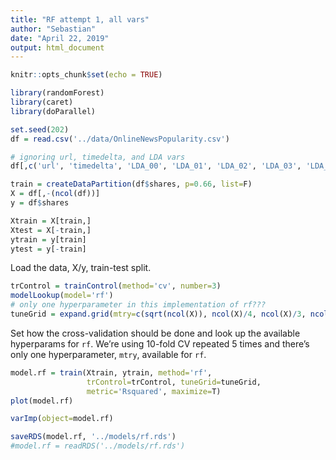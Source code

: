 ```yaml
---
title: "RF attempt 1, all vars"
author: "Sebastian"
date: "April 22, 2019"
output: html_document
---
```


```r
knitr::opts_chunk$set(echo = TRUE)

library(randomForest)
library(caret)
library(doParallel)

set.seed(202)
df = read.csv('../data/OnlineNewsPopularity.csv')

# ignoring url, timedelta, and LDA vars
df[,c('url', 'timedelta', 'LDA_00', 'LDA_01', 'LDA_02', 'LDA_03', 'LDA_04')] = list(NULL)

train = createDataPartition(df$shares, p=0.66, list=F)
X = df[,-(ncol(df))]
y = df$shares

Xtrain = X[train,]
Xtest = X[-train,]
ytrain = y[train]
ytest = y[-train]
```

Load the data, X/y, train-test split.

```r
trControl = trainControl(method='cv', number=3)
modelLookup(model='rf')
# only one hyperparameter in this implementation of rf???
tuneGrid = expand.grid(mtry=c(sqrt(ncol(X)), ncol(X)/4, ncol(X)/3, ncol(X)/2, ncol(X)))
```

Set how the cross-validation should be done and look up the available hyperparams for `rf`. We're using 10-fold CV repeated 5 times and there's only one hyperparameter, `mtry`, available for `rf`.

```r
model.rf = train(Xtrain, ytrain, method='rf', 
                 trControl=trControl, tuneGrid=tuneGrid,
                 metric='Rsquared', maximize=T)
plot(model.rf)
```

```r
varImp(object=model.rf)

saveRDS(model.rf, '../models/rf.rds')
#model.rf = readRDS('../models/rf.rds')
```







